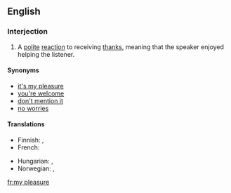 ==English==

===Interjection===
{{en-interjection}}

# A [[polite]] [[reaction]] to receiving [[thanks]], meaning that the speaker enjoyed helping the listener.

====Synonyms====
* [[it's my pleasure]]
* [[you're welcome]]
* [[don't mention it]]
* [[no worries]] {{italbrac|informal}}

====Translations====
{{trans-top|a polite reaction to receiving thanks}}
* Finnish: {{t-|fi|eipä kestä}}, {{t+|fi|ole hyvä}}
* French: {{t|fr|tout le plaisir est pour moi}}
{{trans-mid}}
* Hungarian: {{t|hu|kérem}},  {{t|hu|szívesen}}
* Norwegian: {{t-|no|bare hyggelig}}, {{t-|no|værsågod}}
{{trans-bottom}}

[[fr:my pleasure]]